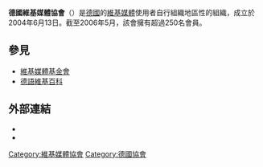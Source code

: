 {{noteTA|G1=IT}}
'''德國維基媒體協會'''（{{lang-de|Wikimedia Deutschland}}）是[[德國|德國]]的[[維基媒體|維基媒體]]使用者自行組織地區性的組織，成立於2004年6月13日。截至2006年5月，該會擁有超過250名會員。

==參見==
*[[維基媒體基金會|維基媒體基金會]]
*[[德語維基百科|德語維基百科]]

==外部連結==
*{{official website|http://www.wikimedia.de}}
* {{Twitter}}

{{維基媒體基金會}}

{{Wikipedia-stub}}

[[Category:維基媒體協會|Category:維基媒體協會]]
[[Category:德國協會|Category:德國協會]]